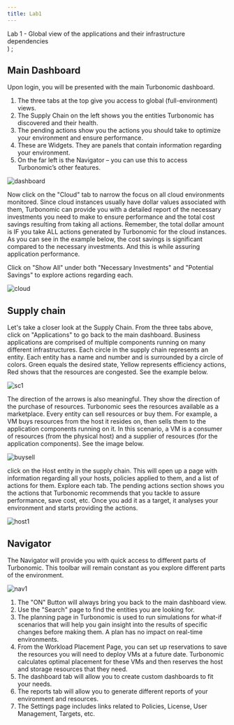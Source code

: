```yaml
---
title: Lab1
---
```

  <span>
    Lab 1 - Global view of the applications and their infrastructure dependencies <br />
  </span>
)
;

## Main Dashboard

Upon login, you will be presented with the main Turbonomic dashboard.  
1. The three tabs at the top give you access to global (full-environment) views.
2. The Supply Chain on the left shows you the entities Turbonomic has discovered and their health.
3. The pending actions show you the actions you should take to optimize your environment and ensure performance.
4. These are Widgets. They are panels that contain information regarding your environment.
5. On the far left is the Navigator – you can use this to access Turbonomic’s other features.

![dashboard](img/explore/dashboard.png)

Now click on the "Cloud" tab to narrow the focus on all cloud environments monitored. Since cloud instances usually have dollar values associated with them, Turbonomic can provide you with a detailed report of the necessary investments you need to make to ensure performance and the total cost savings resulting from taking all actions. Remember, the total dollar amount is IF you take ALL actions generated by Turbonomic for the cloud instances. As you can see in the example below, the cost savings is significant compared to the necessary investments. And this is while assuring application performance.

Click on "Show All" under both "Necessary Investments" and "Potential Savings" to explore actions regarding each.

![cloud](img/explore/cloud.png)

## Supply chain

Let's take a closer look at the Supply Chain. From the three tabs above, click on "Applications" to go back to the main dashboard.
Business applications are comprised of multiple components running on many different infrastructures. Each circle in the supply chain represents an entity. Each entity has a name and number and is surrounded by a circle of colors. Green equals the desired state, Yellow represents efficiency actions, Red shows that the resources are congested. See the example below. 

![sc1](img/explore/sc1.png)

The direction of the arrows is also meaningful. They show the direction of the purchase of resources. Turbonomic sees the resources available as a marketplace. Every entity can sell resources or buy them. For example, a VM buys resources from the host it resides on, then sells them to the application components running on it. In this scenario, a VM is a consumer of resources (from the physical host) and a supplier of resources (for the application components). See the image below.

![buysell](img/explore/buysell.png)

click on the Host entity in the supply chain. This will open up a page with information regarding all your hosts, policies applied to them, and a list of actions for them. Explore each tab. 
The pending actions section shows you the actions that Turbonomic recommends that you tackle to assure performance, save cost, etc. Once you add it as a target, it analyses your environment and starts providing the actions.

![host1](img/explore/host1.png)

## Navigator

The Navigator will provide you with quick access to different parts of Turbonomic. This toolbar will remain constant as you explore different parts of the environment. 

![nav1](img/explore/nav1.png)

1. The "ON" Button will always bring you back to the main dashboard view.
2. Use the "Search" page to find the entities you are looking for.
3. The planning page in Turbonomic is used to run simulations for what-if scenarios that will help you gain insight into the results of specific changes before making them. A plan has no impact on real-time environments.
4. From the Workload Placement Page, you can set up reservations to save the resources you will need to deploy VMs at a future date. Turbonomic calculates optimal placement for these VMs and then reserves the host and storage resources that they need.
5. The dashboard tab will allow you to create custom dashboards to fit your needs.
6. The reports tab will allow you to generate different reports of your environment and resources.
7. The Settings page includes links related to Policies, License, User Management, Targets, etc.

